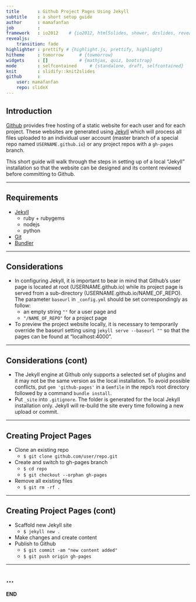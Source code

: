 ```yaml
---
title       : Github Project Pages Using Jekyll
subtitle    : a short setup guide
author      : mamafanfan
job         : 
framework   : io2012    # {io2012, html5slides, shower, dzslides, revealjs ...}
revealjs:
    transition: fade
highlighter : prettify # {highlight.js, prettify, highlight}
hitheme     : tomorrow      # {towmorrow}
widgets     : []            # {mathjax, quiz, bootstrap}
mode        : selfcontained     # {standalone, draft, selfcontained}
knit        : slidify::knit2slides
github      :
    user: mamafanfan
    repo: slideX
---
```


## Introduction

[Github](https://github.com> "Github") provides free hosting of a static website for each user and for each project. These websites are generated using [Jekyll](https://github.com/jekyll/jekyll "Jekyll at Github") which will process all files uploaded to an individual user account (master branch of a special repo named `USERNAME.github.io`) or any project repos with a `gh-pages` branch.

This short guide will walk through the steps in setting up of a local "Jekyll" installation so that the website can be designed and its content reviewed before committing to Github.

---

## Requirements

* [Jekyll](http://jekyllrb.com/docs/installation/> "Jekyll Installation Requirements")
    + ruby + rubygems
    + nodejs
    + python
* [Git](https://help.github.com/articles/set-up-git/> "Set up Git")
* [Bundler](http://bundler.io/> "Bundler Install")

---

## Considerations

- In configuring Jekyll, it is important to bear in mind that Github's user page is located at root (USERNAME.github.io) while its project page is served from a sub-directory (USERNAME.github.io/NAME_OF_REPO). The parameter `baseurl` in `_config.yml` should be set correspondingly as follow:
    * an empty string `""` for a user page and 
    * `"/NAME_OF_REPO"` for a project page
- To preview the project website locally, it is necessary to temporarily override the baseurl setting using `jekyll serve --baseurl ""` so that the pages can be found at "localhost:4000".

---

## Considerations (cont)

- The Jekyll engine at Github only supports a selected set of plugins and it may not be the same version as the local installation. To avoid possible conflicts, put
`gem 'github-pages'` in a `Gemfile` in the repo's root directory followed by a command `bundle install`.
- Put `_site` into `.gitignore`. The folder is generated for the local Jekyll installation only. Jekyll will re-build the site every time following a new upload or commit.

---

## Creating Project Pages

* Clone an existing repo
    - `$ git clone github.com/user/repo.git`
* Create and switch to gh-pages branch
    - `$ cd repo`
    - `$ git checkout --orphan gh-pages`
* Remove all existing files
    - `$ git rm -rf .`

---

## Creating Project Pages (cont)

* Scaffold new Jekyll site
    - `$ jekyll new .`
* Make changes and create content
* Publish to Github
    - `$ git commit -am "new content added"`
    - `$ git push origin gh-pages`

----

## ...

**END**

